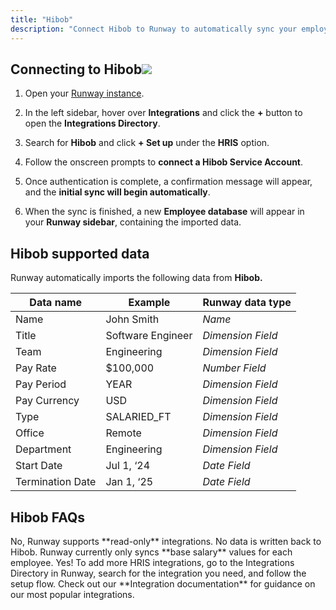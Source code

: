 ```yaml
---
title: "Hibob"
description: "Connect Hibob to Runway to automatically sync your employee data. Keep your workforce information up to date and easily incorporate headcount and salaries into your financial models."
---
```


## Connecting to Hibob![](/images/hibob.png)

1. Open your [Runway instance](https://app.runway.com/).

2. In the left sidebar, hover over **Integrations** and click the **+** button to open the **Integrations Directory**.

3. Search for **Hibob** and click **+ Set up** under the **HRIS** option.

4. Follow the onscreen prompts to **connect a Hibob Service Account**.

5. Once authentication is complete, a confirmation message will appear, and the **initial sync will begin automatically**.

6. When the sync is finished, a new **Employee database** will appear in your **Runway sidebar**, containing the imported data.

## Hibob supported data

Runway automatically imports the following data from **Hibob.**

| Data name        | Example           | Runway data type  |
| ---------------- | ----------------- | ----------------- |
| Name             | John Smith        | *Name*            |
| Title            | Software Engineer | *Dimension Field* |
| Team             | Engineering       | *Dimension Field* |
| Pay Rate         | $100,000          | *Number Field*    |
| Pay Period       | YEAR              | *Dimension Field* |
| Pay Currency     | USD               | *Dimension Field* |
| Type             | SALARIED\_FT      | *Dimension Field* |
| Office           | Remote            | *Dimension Field* |
| Department       | Engineering       | *Dimension Field* |
| Start Date       | Jul 1, ‘24        | *Date Field*      |
| Termination Date | Jan 1, ‘25        | *Date Field*      |

## Hibob FAQs

<Accordion title="Does Runway write data back to Hibob?" defaultOpen={false}>
  No, Runway supports **read-only** integrations. No data is written back to Hibob.
</Accordion>

<Accordion title="Does the Hibob integration send only base salary values or fully-loaded employee costs?" defaultOpen={false}>
  Runway currently only syncs **base salary** values for each employee.
</Accordion>

<Accordion title="Can I connect additional HRIS sources?" defaultOpen={false}>
  Yes! To add more HRIS integrations, go to the Integrations Directory in Runway, search for the integration you need, and follow the setup flow. Check out our **Integration documentation** for guidance on our most popular integrations.
</Accordion>